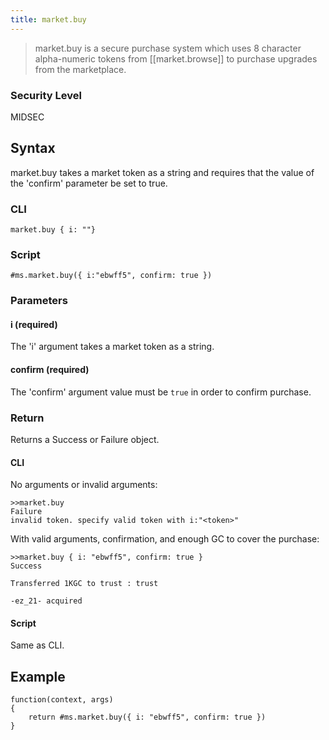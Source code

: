 ```yaml
---
title: market.buy
---
```


> market.buy is a secure purchase system which uses 8 character alpha-numeric tokens from [[market.browse]] to purchase upgrades from the marketplace.

### Security Level

MIDSEC

## Syntax

market.buy takes a market token as a string and requires that the value of the 'confirm' parameter be set to true.

### CLI

```
market.buy { i: ""}
```

### Script

```
#ms.market.buy({ i:"ebwff5", confirm: true })
```

### Parameters

#### i (required)

The 'i' argument takes a market token as a string.

#### confirm (required)

The 'confirm' argument value must be `true` in order to confirm purchase.

### Return

Returns a Success or Failure object.

#### CLI

No arguments or invalid arguments:

```
>>market.buy
Failure
invalid token. specify valid token with i:"<token>"
```

With valid arguments, confirmation, and enough GC to cover the purchase:

```
>>market.buy { i: "ebwff5", confirm: true }
Success

Transferred 1KGC to trust : trust

-ez_21- acquired
```

#### Script

Same as CLI.

## Example

```
function(context, args)
{
	return #ms.market.buy({ i: "ebwff5", confirm: true })
}
```
